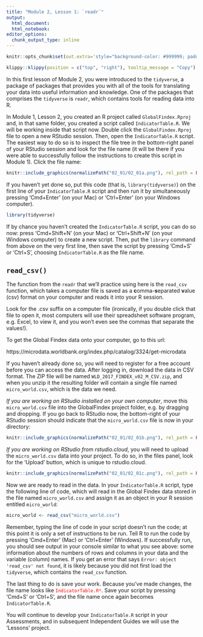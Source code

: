 ```yaml
---
title: "Module 2, Lesson 1: `readr`"
output: 
  html_document:
  html_notebook:
editor_options: 
  chunk_output_type: inline
---
```


```r
knitr::opts_chunk$set(out.extra='style="background-color: #999999; padding:7px; display: inline-block;"')
```


```r
klippy::klippy(position = c("top", "right"), tooltip_message = "Copy")
```

In this first lesson of Module 2, you were introduced to the `tidyverse`, a package
of packages that provides you with all of the tools for translating your data
into useful information and knowledge. One of the packages that comprises the `tidyverse` is `readr`, 
which contains tools for reading data into R. 

In Module 1, Lesson 2, you created an R project called `GlobalFindex.Rproj` and, 
in that same folder, you created a script called `IndicatorTable.R`. We will be
working inside that script now. Double click the `GlobalFindex.Rproj` file to open a new RStudio session. 
Then, open the `IndicatorTable.R` script. The easiest way to do so is to inspect 
the file tree in the bottom-right panel of your RStudio session and look for the file 
name (it will be there if you were able to successfully follow the instructions 
to create this script in Module 1). Click the file name:

```r
knitr::include_graphics(normalizePath("02_01/02_01a.png"), rel_path = FALSE)
```

If you haven't yet done so, put this code (that is, `library(tidyverse)`) on the 
first line of your `IndicatorTable.R` script and then run it by simultaneously 
pressing 'Cmd+Enter' (on your Mac) or 'Ctrl+Enter' (on your Windows computer). 

```r
library(tidyverse)
```

If by chance you haven't created the `IndicatorTable.R` script, you can do so now:
press 'Cmd+Shift+N' (on your Mac) or 'Ctrl+Shift+N' (on your Windows computer)
to create a new script. Then, put the `library` command from above on the very
first line, then save the script by pressing 'Cmd+S' or 'Ctrl+S', choosing 
`IndicatorTable.R` as the file name. 


## `read_csv()`

The function from the `readr` that we'll practice using here is the `read_csv`
function, which takes a computer file is saved as a **c**omma-**s**eparated **v**alue (csv)
format on your computer and reads it into your R session. 

Look for the .csv suffix on a computer file (ironically, if you double click that file to open it, most 
computers will use their spreadsheet software program, e.g. Excel, to view it, 
and you won't even see the commas that separate the values!).

To get the Global Findex data onto your computer, go to this url:

https://microdata.worldbank.org/index.php/catalog/3324/get-microdata

If you haven't already done so, you will need to register for a free account
before you can access the data. After logging in, download the data in CSV format. 
The ZIP file will be named `WLD_2017_FINDEX_v02_M_CSV.zip`, and when you unzip it
the resulting folder will contain a single file named `micro_world.csv`, which is 
the data we need. 

*If you are working on RStudio installed on your own computer*,  move this 
`micro_world.csv` file into the GlobalFindex project folder, e.g. by dragging 
and dropping. If you go back to RStudio now, the bottom-right of your RStudio
session should indicate that the `micro_world.csv` file is now in your directory:

```r
knitr::include_graphics(normalizePath("02_01/02_01b.png"), rel_path = FALSE)
```


*If you are working on RStudio from rstudio.cloud*, you will need to upload
the `micro_world.csv` data into your project. To do so, in the files panel, 
look for the 'Upload' button, which is unique to rstudio.cloud. 

```r
knitr::include_graphics(normalizePath("02_01/02_01c.png"), rel_path = FALSE)
```


Now we are ready to read in the data. In your `IndicatorTable.R` script, type the
following line of code, which will read in the Global Findex data stored in the
file named `micro_world.csv` and assign it  as an object in your R session entitled
`micro_world`:

```r
micro_world <- read_csv("micro_world.csv")
```

Remember, typing the line of code in your script doesn't run the code; at this 
point it is only a set of instructions to be run. Tell R to run the code by pressing
'Cmd+Enter' (Mac) or 'Ctrl+Enter' (Windows). If successfully run, you should see 
output in your console similar to what you see above: some information
about the numbers of rows and columns in your data and the variable (column) names. 
If you get an error that says `Error: object 'read_csv' not found`, it is likely
because you did not first load the `tidyverse`, which contains the `read_csv` function.

The last thing to do is save your work. Because you've made changes, the file 
name looks like <span style="color: red;">`IndicatorTable.R*`</span>. Save your 
script by pressing 'Cmd+S' or 'Ctrl+S', and the file name once again becomes `IndicatorTable.R`.

You will continue to develop your `IndicatorTable.R` script in your Assessments, 
and in subsequent Independent Guides we will use the 'Lessons' project. 

